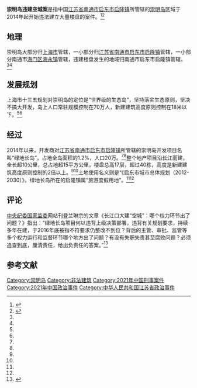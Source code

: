 '''崇明岛违建空城案'''是指中国[[江苏省|江苏省]][[南通市|南通市]][[启东市|启东市]][[启隆镇|启隆镇]]所管辖的[[崇明岛|崇明岛]]区域于2014年起开始违法建立大量楼盘的案件。<ref name="tiger">{{cite news |title=长江口大建“空城” ，谁这么大的胆？ |url=https://new.qq.com/rain/a/20210207A0DY4Q00 |accessdate=2021-02-11 |work=腾讯 |date=2021-02-07}}</ref><ref name="lion">{{cite news |author1=陈合群 |title=谁这么大胆！在长江口大建空城 楼高超标近2倍 |url=https://money.163.com/21/0208/07/G2A2F01D00259DLP.html |accessdate=2021-02-11 |work=网易 |date=2021-02-08 |archive-date=2021-02-08 |archive-url=https://web.archive.org/web/20210208010623/https://money.163.com/21/0208/07/G2A2F01D00259DLP.html |dead-url=yes }}</ref>

==地理==
崇明岛大部分归[[上海市|上海市]]管辖，一小部分归[[江苏省|江苏省]][[南通市|南通市]][[启东市|启东市]][[启隆镇|启隆镇]]管辖，一小部分南通市[[海门区|海门区]][[海永镇|海永镇]]管辖，违建楼盘发生的地域归南通市启东市启隆镇管辖。<ref name="tiger"/><ref name="lion"/>

==发展规划==
上海市十三五规划对崇明岛的定位是“世界级的生态岛”，坚持落实生态原则，坚决不搞大开发，岛上人口常驻规模控制在70万人，新建建筑高度原则控制在18米以下。<ref name="tiger"/><ref name="lion"/>

==经过==
2014年以来，开发商对[[江苏省|江苏省]][[南通市|南通市]][[启东市|启东市]][[启隆镇|启隆镇]]所管辖的崇明岛开发项目名叫“绿地长岛”，占地全岛面积的1.2%，人口20万。<ref name="tiger"/><ref name="lion"/>整个地产项目沿[[长江|长江]]而建，全长超10公里，总占地超15平方公里，楼盘总高17层，超过40栋，高度是新建建筑高度原则控制的2倍以上。<ref name="tiger"/><ref name="lion"/>土地使用名义则是“《启东市城市总体规划（2012-2030）》，绿地长岛所在的启隆镇属“旅游度假用地”。<ref name="tiger"/><ref name="lion"/>

==评论==
[[中国共产党中央纪律检查委员会|中央纪委]][[中华人民共和国国家监察委员会|国家监委]]网站刊登兰琳宗的文章《长江口大建“空城”：哪个权力环节出了问题？》指出：“绿地长岛项目何以违背上级决策部署，违背有关规划要求，持续多年在建，于2016年底被指不符要求仍整改不到位？背后的主管、审批、监管等多个权力运行和监督环节哪个地方出了问题？有没有失职失责甚至腐败问题？必须追查到底，厘清责任，给出负责任的答案。”<ref>{{cite news |author1=兰琳宗 |title=长江口大建“空城”引关注，新华社调查报道：违背规划，与要求不符！ |url=https://news.bjd.com.cn/2021/02/09/48745t100.html |accessdate=2021-02-11 |work=北京日报转中央纪委国家监委网站 |date=2021-02-09 |archive-date=2021-02-09 |archive-url=https://web.archive.org/web/20210209095342/https://news.bjd.com.cn/2021/02/09/48745t100.html |dead-url=no }}</ref>

==参考文献==
{{reflist}}

{{中共十九大以来的反腐败工作}}

[[Category:崇明岛|Category:崇明岛]]
[[Category:非法建筑|Category:非法建筑]]
[[Category:2021年中国刑事案件|Category:2021年中国刑事案件]]
[[Category:2021年中国政治事件|Category:2021年中国政治事件]]
[[Category:中华人民共和国江苏省政治事件|Category:中华人民共和国江苏省政治事件]]